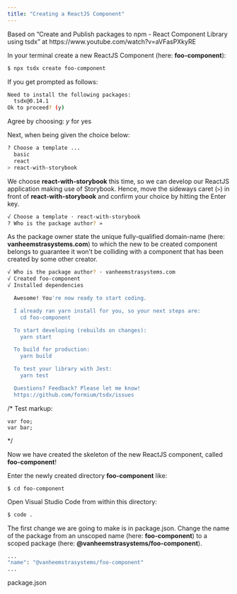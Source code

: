 ```yaml
---
title: "Creating a ReactJS Component"
---
```


Based on "Create and Publish packages to npm - React Component Library using tsdx" at https://www.youtube.com/watch?v=aVFasPXkyRE

In your terminal create a new ReactJS Component (here: **foo-component**):

``` .sh
$ npx tsdx create foo-component
```

If you get prompted as follows:

``` .sh
Need to install the following packages:
  tsdx@0.14.1
Ok to proceed? (y)
```

Agree by choosing: *y* for yes

Next, when being given the choice below:

``` .sh
? Choose a template ... 
  basic
  react
> react-with-storybook  
```

We choose **react-with-storybook** this time, so we can develop our ReactJS application making use of Storybook. Hence, move the sideways caret (```>```) in front of **react-with-storybook** and confirm your choice by hitting the Enter key.

``` .sh
√ Choose a template · react-with-storybook
? Who is the package author? »  
```

As the package owner state the unique fully-qualified domain-name (here: **vanheemstrasystems.com**) to which the new to be created component belongs to guarantee it won't be colliding with a component that has been created by some other creator.

``` .sh
√ Who is the package author? · vanheemstrasystems.com
√ Created foo-component
√ Installed dependencies

  Awesome! You're now ready to start coding.

  I already ran yarn install for you, so your next steps are:
    cd foo-component

  To start developing (rebuilds on changes):
    yarn start

  To build for production:
    yarn build

  To test your library with Jest:
    yarn test

  Questions? Feedback? Please let me know!
  https://github.com/formium/tsdx/issues
```

/*
Test markup:
``` .javascript
var foo;
var bar;
```
*/

Now we have created the skeleton of the new ReactJS component, called **foo-component**!

Enter the newly created directory **foo-component** like:

```
$ cd foo-component
```

Open Visual Studio Code from within this directory:

``` .sh
$ code .
```

The first change we are going to make is in package.json. Change the name of the package from an unscoped name (here: **foo-component**) to a scoped package (here: **@vanheemstrasystems/foo-component**).

``` .sh
...
"name": "@vanheemstrasystems/foo-component"
...
```
package.json

